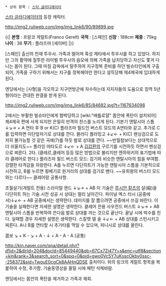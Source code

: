  * 상위 항목 : [[스타 글라디에이터]]

[[스타 글라디에이터]]의 등장 캐릭터. 

http://img2.ruliweb.com/img/img_link6/90/89899.jpg

{{|
'''본명''' : 프랑코 게럴트(Franco Gerelt)
'''국적''' : [스페인]
'''신장''' : 188cm
'''체중''' : 75kg
'''나이''' : 38
'''무기''' : 플라즈마 [세이버]
|}}

[스페인] 출신의 천재 투우사. 가족과 떨어져 혹성 제타에서 투우사를 하고 있었다. 하지만 그의 활약에 질투한 라이벌 투우사의 음모에 의해 가족을 납치당하고 자신도 쫓겨 다니는 몸이 된다. 그때 마침 감옥에서 탈주하여 지구정복 준비를 하던 빌슈타인에게 구출되어, 가족을 구하기 위해서는 지구를 정복해야만 한다고 설득당해 제4제국에 입대하게 된다.

엔딩에서는 [사형]을 각오하고 지구연방군에 자수하는데 지지자들의 도움으로 징역 5년형이라는 관대한 판결을 받게 된다.

http://img2.ruliweb.com/img/img_link6/85/84682.jpg?t=1167634098

2에서는 부활한 빌슈타인에게 협박당하고 [wiki:"배틀로얄" 몸안에 폭탄이 설치되어] 제4제국 편에 서게 되지만 은밀히 반격의 찬스를 노리게 된다.
기본기
앤탈시아 스톰 ↓↘→ + A 연타 후 B or K(C) 플라즈마 필드인 버스트 모드의 A연타와 같고. 추가로 C를 입력하면 이단앞차기로 상대를 깐다. 
블러디 플라밍고 ↓↙← + K(C) 펜싱검으로 도저히 불가능할 것 같은 곡예(?)를 하듯 발로 상대를 깐다. ~~반월참보다는 상대적으로 더 쉬울지도~~ 
플라잉 마타도르 ↓↙← + A [[김갑환]]의 구르기를 시전하듯 하면서 펜싱검으로 찌른다.
2타.
(클레르,클레어 등등 많은 방법으로 불리지만 엔하위키의 표기법에 따라 클레어로 한다.)
플라즈마 필드
버스트 모드: 검기와 비슷한 앤탈시아의 힘을 부여함. 강렬한 타격감을 자랑한다. A를 누르면 다단히트가 가능한 앤탈시아 스톰을 기본적으로 시전하고, B를 누르면 횡베기로 원거리의 상대를 검기로 벤다. ~~유희왕의 버스터 모드와는 다르다~~
클레어랑 공통사항.

초필살기(게럴트 전용)
스라이럴 앤드 ↓↘→ + AB 이 기술은 [[루시안 칼츠]]의 살(殺)을 다단히트 하는 기술.시전 성공 시 상대는 멀리 날아간다.
파이널 엑스 터시 (공중에서)↓↙← + AB 공중에서는 생략한다. 데미지를 잘 뽑으려면 공중에서 쓰길 바란다. 이 기술을 실패한다면 자세한 설명은 생략한다.
클레어 전용
사우전드 버스트 ↓↘→ + AB 앤탈시아 스톰을 반복하여 쓴다음 발로 상대를 까는 것으로 끝난다. 끝날 시에 박수를 친다. 실패할 경우 자세한 설명은 생략한다.
스칼렛 델 솔 ↓↙← + AB 상대를 스턴시키고 찌른다. A나 B를 연타할 시 추가타를 먹일 수 있으며, 피니시로 상대를 올린다.

콤보
↘ + K - ↘ + A - ↓ + A - A - A (공통)

http://kin.naver.com/qna/detail.nhn?d1id=2&dirId=204&docId=85449440&qb=67Cx7Zi47Y+s&enc=utf8&section=kin&rank=3&search_sort=0&spq=0&pid=gwo0Vc5Y7uKsscOkbv0ssc--258372&sid=TwouE0cgCk8AAHnQDSE
출처이다. 위의 링크의 게럴트 항목을 복붙하여 수정, 추가함. 기술동영상을 올릴 시에 패턴 삭제바람.

엔딩에서는 몸안의 폭탄을 제거하고 가족과 재회.
